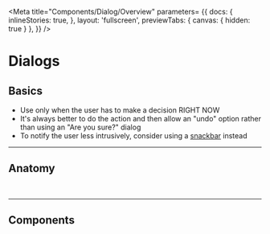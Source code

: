 <!-- dialog-overview.stories.mdx -->


<Meta 
    title="Components/Dialog/Overview" 
    parameters= {{
        docs: {
          inlineStories: true,
        },
        layout: 'fullscreen',
        previewTabs: { 
          canvas: { hidden: true } 
        },
    }}
/>

<style>{`
  #story--components-dialog--anatomy > div,
  #story--components-dialog--logout > div,
  #story--components-dialog--udf > div {
    height: 20rem !important;
  }
  .preview-dark {
    display: none;
  }
  .dark .preview-light {
    display: none;
  }
  .dark .preview-dark {
    display: block;
  }
`}</style>

# Dialogs

## Basics

- Use only when the user has to make a decision RIGHT NOW
- It's always better to do the action and then allow an "undo" option rather than using an "Are you sure?" dialog
- To notify the user less intrusively, consider using a [snackbar](?path=/story/components-snackbar--basic) instead

***

## Anatomy

<Pre>
  <Story id="components-dialog--anatomy" />
</Pre>

***

## Components

<Pre>
  <Story id="components-dialog--logout" />
</Pre>
<Pre>
  <Story id="components-dialog--udf" />
</Pre>